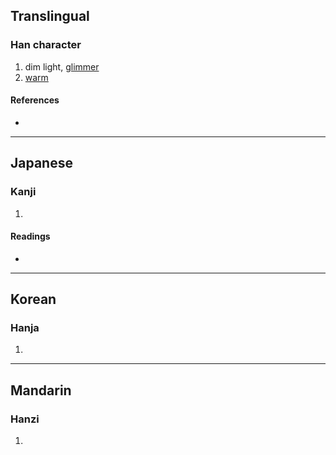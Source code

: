 {{also|熹}}
{{character info/new}}
==Translingual==

===Han character===
{{Han char|rn=86|rad=火|as=12|sn=16|four=|canj=FGRR|ids=⿰火喜}}

# dim light, [[glimmer]]
# [[warm]]

====References====
* {{Han ref|kx=0681.220|dkj=19381|dj=1093.150|hdz=32232.030|uh=71BA|ud=29114}}

----

==Japanese==

===Kanji===
{{ja-kanji|grade=|rs=火12}}

# {{defn|lang=ja|sort=火12}}

====Readings====
* {{ja-readings|on=[[き]] (ki)|kun=[[あかるい]] (akarui), [[あぶる]] (aburu)}}

----

==Korean==

===Hanja===
{{ko-hanja|hangeul=희|eumhun=|rv=hui|mr=hŭi|y=huy}}

# {{defn|lang=ko|sort=火12}}

----

==Mandarin==

===Hanzi===
{{cmn-hanzi|pin=[[xī]] ([[xi1]])|wg=hsi<sup>1</sup>}}

# {{defn|lang=cmn|sort=火12}}